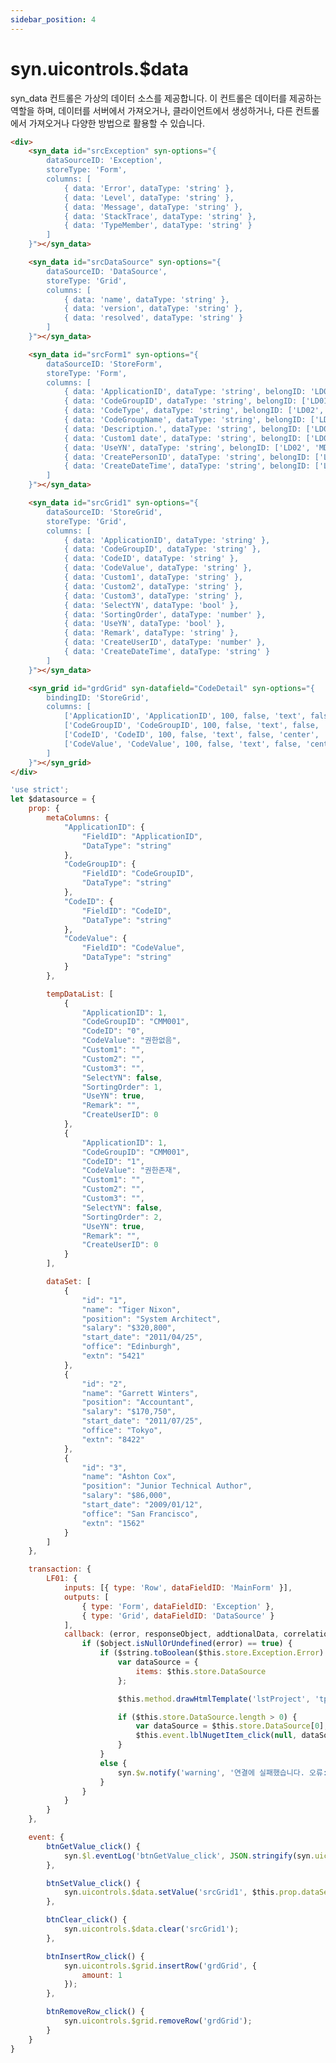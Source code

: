 ```yaml
---
sidebar_position: 4
---
```


# syn.uicontrols.$data

syn_data 컨트롤은 가상의 데이터 소스를 제공합니다. 이 컨트롤은 데이터를 제공하는 역할을 하며, 데이터를 서버에서 가져오거나, 클라이언트에서 생성하거나, 다른 컨트롤에서 가져오거나 다양한 방법으로 활용할 수 있습니다.

```html
<div>
    <syn_data id="srcException" syn-options="{
        dataSourceID: 'Exception',
        storeType: 'Form',
        columns: [
            { data: 'Error', dataType: 'string' },
            { data: 'Level', dataType: 'string' },
            { data: 'Message', dataType: 'string' },
            { data: 'StackTrace', dataType: 'string' },
            { data: 'TypeMember', dataType: 'string' }
        ]
    }"></syn_data>

    <syn_data id="srcDataSource" syn-options="{
        dataSourceID: 'DataSource',
        storeType: 'Grid',
        columns: [
            { data: 'name', dataType: 'string' },
            { data: 'version', dataType: 'string' },
            { data: 'resolved', dataType: 'string' }
        ]
    }"></syn_data>

    <syn_data id="srcForm1" syn-options="{
        dataSourceID: 'StoreForm',
        storeType: 'Form',
        columns: [
            { data: 'ApplicationID', dataType: 'string', belongID: 'LD01' },
            { data: 'CodeGroupID', dataType: 'string', belongID: ['LD01', 'MD01'] },
            { data: 'CodeType', dataType: 'string', belongID: ['LD02', 'MD01'] },
            { data: 'CodeGroupName', dataType: 'string', belongID: ['LD02', 'MD01'] },
            { data: 'Description.', dataType: 'string', belongID: ['LD02', 'MD01'] },
            { data: 'Custom1 date', dataType: 'string', belongID: ['LD02', 'MD01'] },
            { data: 'UseYN', dataType: 'string', belongID: ['LD02', 'MD01'] },
            { data: 'CreatePersonID', dataType: 'string', belongID: ['LD02', 'MD01'] },
            { data: 'CreateDateTime', dataType: 'string', belongID: ['LD02', 'MD01'] }
        ]
    }"></syn_data>

    <syn_data id="srcGrid1" syn-options="{
        dataSourceID: 'StoreGrid',
        storeType: 'Grid',
        columns: [
            { data: 'ApplicationID', dataType: 'string' },
            { data: 'CodeGroupID', dataType: 'string' },
            { data: 'CodeID', dataType: 'string' },
            { data: 'CodeValue', dataType: 'string' },
            { data: 'Custom1', dataType: 'string' },
            { data: 'Custom2', dataType: 'string' },
            { data: 'Custom3', dataType: 'string' },
            { data: 'SelectYN', dataType: 'bool' },
            { data: 'SortingOrder', dataType: 'number' },
            { data: 'UseYN', dataType: 'bool' },
            { data: 'Remark', dataType: 'string' },
            { data: 'CreateUserID', dataType: 'number' },
            { data: 'CreateDateTime', dataType: 'string' }
        ]
    }"></syn_data>

    <syn_grid id="grdGrid" syn-datafield="CodeDetail" syn-options="{
        bindingID: 'StoreGrid',
        columns: [
            ['ApplicationID', 'ApplicationID', 100, false, 'text', false, 'center', 'LD01'],
            ['CodeGroupID', 'CodeGroupID', 100, false, 'text', false, 'center', 'LD01'],
            ['CodeID', 'CodeID', 100, false, 'text', false, 'center', 'LD01'],
            ['CodeValue', 'CodeValue', 100, false, 'text', false, 'center', 'LD01'],
        ]
    }"></syn_grid>
</div>
```

```javascript
'use strict';
let $datasource = {
    prop: {
        metaColumns: {
            "ApplicationID": {
                "FieldID": "ApplicationID",
                "DataType": "string"
            },
            "CodeGroupID": {
                "FieldID": "CodeGroupID",
                "DataType": "string"
            },
            "CodeID": {
                "FieldID": "CodeID",
                "DataType": "string"
            },
            "CodeValue": {
                "FieldID": "CodeValue",
                "DataType": "string"
            }
        },

        tempDataList: [
            {
                "ApplicationID": 1,
                "CodeGroupID": "CMM001",
                "CodeID": "0",
                "CodeValue": "권한없음",
                "Custom1": "",
                "Custom2": "",
                "Custom3": "",
                "SelectYN": false,
                "SortingOrder": 1,
                "UseYN": true,
                "Remark": "",
                "CreateUserID": 0
            },
            {
                "ApplicationID": 1,
                "CodeGroupID": "CMM001",
                "CodeID": "1",
                "CodeValue": "권한존재",
                "Custom1": "",
                "Custom2": "",
                "Custom3": "",
                "SelectYN": false,
                "SortingOrder": 2,
                "UseYN": true,
                "Remark": "",
                "CreateUserID": 0
            }
        ],

        dataSet: [
            {
                "id": "1",
                "name": "Tiger Nixon",
                "position": "System Architect",
                "salary": "$320,800",
                "start_date": "2011/04/25",
                "office": "Edinburgh",
                "extn": "5421"
            },
            {
                "id": "2",
                "name": "Garrett Winters",
                "position": "Accountant",
                "salary": "$170,750",
                "start_date": "2011/07/25",
                "office": "Tokyo",
                "extn": "8422"
            },
            {
                "id": "3",
                "name": "Ashton Cox",
                "position": "Junior Technical Author",
                "salary": "$86,000",
                "start_date": "2009/01/12",
                "office": "San Francisco",
                "extn": "1562"
            }
        ]
    },

    transaction: {
        LF01: {
            inputs: [{ type: 'Row', dataFieldID: 'MainForm' }],
            outputs: [
                { type: 'Form', dataFieldID: 'Exception' },
                { type: 'Grid', dataFieldID: 'DataSource' }
            ],
            callback: (error, responseObject, addtionalData, correlationID) => {
                if ($object.isNullOrUndefined(error) == true) {
                    if ($string.toBoolean($this.store.Exception.Error) == false) {
                        var dataSource = {
                            items: $this.store.DataSource
                        };

                        $this.method.drawHtmlTemplate('lstProject', 'tplProjectItem', dataSource);

                        if ($this.store.DataSource.length > 0) {
                            var dataSource = $this.store.DataSource[0];
                            $this.event.lblNugetItem_click(null, dataSource.name, dataSource.version);
                        }
                    }
                    else {
                        syn.$w.notify('warning', '연결에 실패했습니다. 오류: ' + $this.store.Exception.Message, dataSourceID);
                    }
                }
            }
        }
    },

    event: {
        btnGetValue_click() {
            syn.$l.eventLog('btnGetValue_click', JSON.stringify(syn.uicontrols.$data.getValue('srcGrid1')));
        },

        btnSetValue_click() {
            syn.uicontrols.$data.setValue('srcGrid1', $this.prop.dataSet);
        },

        btnClear_click() {
            syn.uicontrols.$data.clear('srcGrid1');
        },

        btnInsertRow_click() {
            syn.uicontrols.$grid.insertRow('grdGrid', {
                amount: 1
            });
        },

        btnRemoveRow_click() {
            syn.uicontrols.$grid.removeRow('grdGrid');
        }
    }
}
```